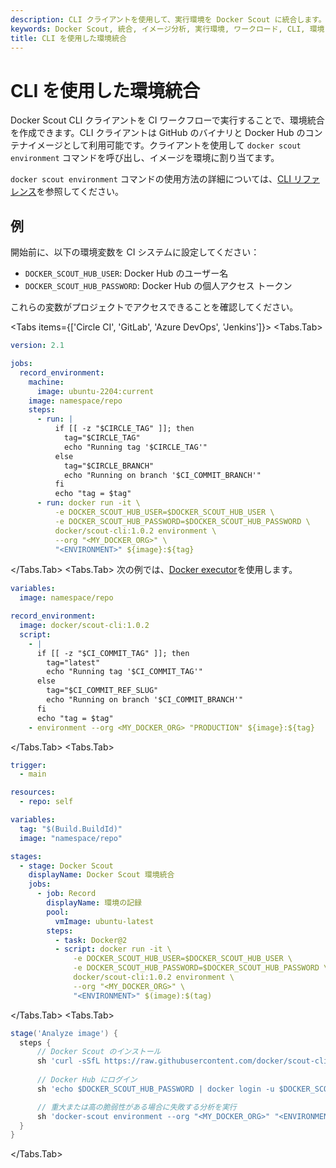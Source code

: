 ```yaml
---
description: CLI クライアントを使用して、実行環境を Docker Scout に統合します。
keywords: Docker Scout, 統合, イメージ分析, 実行環境, ワークロード, CLI, 環境
title: CLI を使用した環境統合
---
```



# CLI を使用した環境統合

Docker Scout CLI クライアントを CI ワークフローで実行することで、環境統合を作成できます。CLI クライアントは GitHub のバイナリと Docker Hub のコンテナイメージとして利用可能です。クライアントを使用して `docker scout environment` コマンドを呼び出し、イメージを環境に割り当てます。

`docker scout environment` コマンドの使用方法の詳細については、[CLI リファレンス](https://chatgpt.com/reference/cli/docker/scout/environment.md)を参照してください。

## 例

開始前に、以下の環境変数を CI システムに設定してください：

- `DOCKER_SCOUT_HUB_USER`: Docker Hub のユーザー名
- `DOCKER_SCOUT_HUB_PASSWORD`: Docker Hub の個人アクセス トークン

これらの変数がプロジェクトでアクセスできることを確認してください。

<Tabs items={['Circle CI', 'GitLab', 'Azure DevOps', 'Jenkins']}>
  <Tabs.Tab>
  ```yaml
  version: 2.1

  jobs:
    record_environment:
      machine:
        image: ubuntu-2204:current
      image: namespace/repo
      steps:
        - run: |
            if [[ -z "$CIRCLE_TAG" ]]; then
              tag="$CIRCLE_TAG"
              echo "Running tag '$CIRCLE_TAG'"
            else
              tag="$CIRCLE_BRANCH"
              echo "Running on branch '$CI_COMMIT_BRANCH'"
            fi    
            echo "tag = $tag"
        - run: docker run -it \
            -e DOCKER_SCOUT_HUB_USER=$DOCKER_SCOUT_HUB_USER \
            -e DOCKER_SCOUT_HUB_PASSWORD=$DOCKER_SCOUT_HUB_PASSWORD \
            docker/scout-cli:1.0.2 environment \
            --org "<MY_DOCKER_ORG>" \
            "<ENVIRONMENT>" ${image}:${tag}
  ```
  </Tabs.Tab>
  <Tabs.Tab>
  次の例では、[Docker executor](https://docs.gitlab.com/runner/executors/docker.html)を使用します。

  ```yaml
  variables:
    image: namespace/repo

  record_environment:
    image: docker/scout-cli:1.0.2
    script:
      - |
        if [[ -z "$CI_COMMIT_TAG" ]]; then
          tag="latest"
          echo "Running tag '$CI_COMMIT_TAG'"
        else
          tag="$CI_COMMIT_REF_SLUG"
          echo "Running on branch '$CI_COMMIT_BRANCH'"
        fi    
        echo "tag = $tag"
      - environment --org <MY_DOCKER_ORG> "PRODUCTION" ${image}:${tag}
  ```
  </Tabs.Tab>
  <Tabs.Tab>
  ```yaml
  trigger:
    - main

  resources:
    - repo: self

  variables:
    tag: "$(Build.BuildId)"
    image: "namespace/repo"

  stages:
    - stage: Docker Scout
      displayName: Docker Scout 環境統合
      jobs:
        - job: Record
          displayName: 環境の記録
          pool:
            vmImage: ubuntu-latest
          steps:
            - task: Docker@2
            - script: docker run -it \
                -e DOCKER_SCOUT_HUB_USER=$DOCKER_SCOUT_HUB_USER \
                -e DOCKER_SCOUT_HUB_PASSWORD=$DOCKER_SCOUT_HUB_PASSWORD \
                docker/scout-cli:1.0.2 environment \
                --org "<MY_DOCKER_ORG>" \
                "<ENVIRONMENT>" $(image):$(tag)
  ```
  </Tabs.Tab>
  <Tabs.Tab>
  ```groovy
  stage('Analyze image') {
    steps {
        // Docker Scout のインストール
        sh 'curl -sSfL https://raw.githubusercontent.com/docker/scout-cli/main/install.sh | sh -s -- -b /usr/local/bin'
        
        // Docker Hub にログイン
        sh 'echo $DOCKER_SCOUT_HUB_PASSWORD | docker login -u $DOCKER_SCOUT_HUB_USER --password-stdin'

        // 重大または高の脆弱性がある場合に失敗する分析を実行
        sh 'docker-scout environment --org "<MY_DOCKER_ORG>" "<ENVIRONMENT>" $IMAGE_TAG'
    }
  }
  ```
  </Tabs.Tab>
</Tabs>

